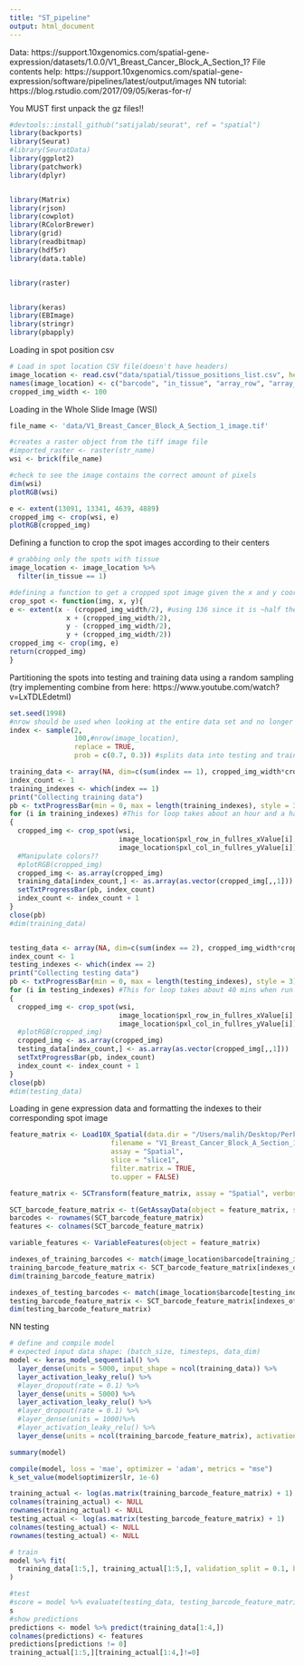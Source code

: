 ```yaml
---
title: "ST_pipeline"
output: html_document
---
```

Data: https://support.10xgenomics.com/spatial-gene-expression/datasets/1.0.0/V1_Breast_Cancer_Block_A_Section_1?
File contents help: https://support.10xgenomics.com/spatial-gene-expression/software/pipelines/latest/output/images
NN tutorial: https://blog.rstudio.com/2017/09/05/keras-for-r/


You MUST first unpack the gz files!!
```r
#devtools::install_github("satijalab/seurat", ref = "spatial")
library(backports)
library(Seurat)
#library(SeuratData)
library(ggplot2)
library(patchwork)
library(dplyr)


library(Matrix)
library(rjson)
library(cowplot)
library(RColorBrewer)
library(grid)
library(readbitmap)
library(hdf5r)
library(data.table)


library(raster)


library(keras)
library(EBImage)
library(stringr)
library(pbapply)
```

Loading in spot position csv
```r
# Load in spot location CSV file(doesn't have headers)
image_location <- read.csv("data/spatial/tissue_positions_list.csv", header=FALSE)
names(image_location) <- c("barcode", "in_tissue", "array_row", "array_col", "pxl_col_in_fullres_yValue", "pxl_row_in_fullres_xValue")
cropped_img_width <- 100
```
 
Loading in the Whole Slide Image (WSI)
```r
file_name <- 'data/V1_Breast_Cancer_Block_A_Section_1_image.tif'

#creates a raster object from the tiff image file
#imported_raster <- raster(str_name)
wsi <- brick(file_name)

#check to see the image contains the correct amount of pixels
dim(wsi)
plotRGB(wsi)

e <- extent(13091, 13341, 4639, 4889)
cropped_img <- crop(wsi, e)
plotRGB(cropped_img)
```


Defining a function to crop the spot images according to their centers
```r
# grabbing only the spots with tissue
image_location <- image_location %>%
  filter(in_tissue == 1)

#defining a function to get a cropped spot image given the x and y coordinates of the center of the spot
crop_spot <- function(img, x, y){
e <- extent(x - (cropped_img_width/2), #using 136 since it is ~half the average distance (273 pixels) between spot centers. We could consider using a different measure to more closely fit to the spot ratius.
              x + (cropped_img_width/2),
              y - (cropped_img_width/2),
              y + (cropped_img_width/2))
cropped_img <- crop(img, e)
return(cropped_img)
}
```


Partitioning the spots into testing and training data using a random sampling
(try implementing combine from here: https://www.youtube.com/watch?v=LxTDLEdetmI)
```r
set.seed(1998)
#nrow should be used when looking at the entire data set and no longer restricting to 500 spots
index <- sample(2,
                100,#nrow(image_location),
                replace = TRUE,
                prob = c(0.7, 0.3)) #splits data into testing and training

training_data <- array(NA, dim=c(sum(index == 1), cropped_img_width*cropped_img_width))
index_count <- 1 
training_indexes <- which(index == 1)
print("Collecting training data")
pb <- txtProgressBar(min = 0, max = length(training_indexes), style = 3)
for (i in training_indexes) #This for loop takes about an hour and a half when run on all spots
{
  cropped_img <- crop_spot(wsi, 
                           image_location$pxl_row_in_fullres_xValue[i], 
                           image_location$pxl_col_in_fullres_yValue[i])
  #Manipulate colors??
  #plotRGB(cropped_img) 
  cropped_img <- as.array(cropped_img)
  training_data[index_count,] <- as.array(as.vector(cropped_img[,,1]))
  setTxtProgressBar(pb, index_count)
  index_count <- index_count + 1
}
close(pb)
#dim(training_data)


testing_data <- array(NA, dim=c(sum(index == 2), cropped_img_width*cropped_img_width))
index_count <- 1
testing_indexes <- which(index == 2)
print("Collecting testing data")
pb <- txtProgressBar(min = 0, max = length(testing_indexes), style = 3)
for (i in testing_indexes) #This for loop takes about 40 mins when run on all spots
{
  cropped_img <- crop_spot(wsi, 
                           image_location$pxl_row_in_fullres_xValue[i], 
                           image_location$pxl_col_in_fullres_yValue[i])
  #plotRGB(cropped_img)
  cropped_img <- as.array(cropped_img)
  testing_data[index_count,] <- as.array(as.vector(cropped_img[,,1])) 
  setTxtProgressBar(pb, index_count)
  index_count <- index_count + 1
}
close(pb)
#dim(testing_data)
```


Loading in gene expression data and formatting the indexes to their corresponding spot image
```r
feature_matrix <- Load10X_Spatial(data.dir = "/Users/malih/Desktop/Perkins_Lab_ST/Identifying (usable) image spots/data",
                         filename = "V1_Breast_Cancer_Block_A_Section_1_filtered_feature_bc_matrix.h5",
                         assay = "Spatial",
                         slice = "slice1",
                         filter.matrix = TRUE,
                         to.upper = FALSE)

feature_matrix <- SCTransform(feature_matrix, assay = "Spatial", verbose = FALSE)

SCT_barcode_feature_matrix <- t(GetAssayData(object = feature_matrix, slot = "scale.data"))
barcodes <- rownames(SCT_barcode_feature_matrix)
features <- colnames(SCT_barcode_feature_matrix)

variable_features <- VariableFeatures(object = feature_matrix)

indexes_of_training_barcodes <- match(image_location$barcode[training_indexes], barcodes)
training_barcode_feature_matrix <- SCT_barcode_feature_matrix[indexes_of_training_barcodes,variable_features[1:1000]]
dim(training_barcode_feature_matrix)

indexes_of_testing_barcodes <- match(image_location$barcode[testing_indexes], barcodes)
testing_barcode_feature_matrix <- SCT_barcode_feature_matrix[indexes_of_testing_barcodes,variable_features[1:1000]]
dim(testing_barcode_feature_matrix)
```






NN testing
```r
# define and compile model
# expected input data shape: (batch_size, timesteps, data_dim)
model <- keras_model_sequential() %>%   
  layer_dense(units = 5000, input_shape = ncol(training_data)) %>%
  layer_activation_leaky_relu() %>%
  #layer_dropout(rate = 0.1) %>% 
  layer_dense(units = 5000) %>%
  layer_activation_leaky_relu() %>%
  #layer_dropout(rate = 0.1) %>%
  #layer_dense(units = 1000)%>%
  #layer_activation_leaky_relu() %>%
  layer_dense(units = ncol(training_barcode_feature_matrix), activation = "relu")

summary(model)

compile(model, loss = 'mae', optimizer = 'adam', metrics = "mse")
k_set_value(model$optimizer$lr, 1e-6)

training_actual <- log(as.matrix(training_barcode_feature_matrix) + 1)
colnames(training_actual) <- NULL
rownames(training_actual) <- NULL
testing_actual <- log(as.matrix(testing_barcode_feature_matrix) + 1)
colnames(testing_actual) <- NULL
rownames(testing_actual) <- NULL

# train
model %>% fit( 
  training_data[1:5,], training_actual[1:5,], validation_split = 0.1, batch_size = 1, epochs = 20
)

#test
#score = model %>% evaluate(testing_data, testing_barcode_feature_matrix, batch_size=32)
s
#show predictions
predictions <- model %>% predict(training_data[1:4,])
colnames(predictions) <- features
predictions[predictions != 0]
training_actual[1:5,][training_actual[1:4,]!=0]
```

